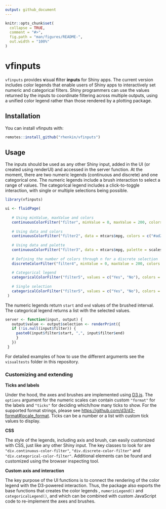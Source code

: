 ```yaml
---
output: github_document
---
```


<!-- README.md is generated from README.Rmd. Please edit that file -->

```r
knitr::opts_chunk$set(
  collapse = TRUE,
  comment = "#>",
  fig.path = "man/figures/README-",
  out.width = "100%"
)
```

# vfinputs

<!-- badges: start -->
<!-- badges: end -->

`vfinputs` provides **v**isual **f**ilter **inputs** for Shiny apps. The current version includes color legends that enable users of Shiny apps to interactively set numeric and categorical filters. Shiny programmers can use the values returned by the inputs to coordinate filtering across multiple outputs, using a unified color legend rather than those rendered by a plotting package.


## Installation

You can install vfinputs with:

``` r
remotes::install_github("rhenkin/vfinputs")
```

## Usage

The inputs should be used as any other Shiny input, added in the UI (or created using renderUI) and accessed in the server function. At the moment, there are two numeric legends (continuous and discrete) and one categorical one. The numeric legends include a brush interaction to select a range of values. The categorical legend includes a click-to-toggle interaction, with single or multiple selections being possible.


``` r
library(vfinputs)

ui <- fluidPage(
  
   # Using minValue, maxValue and colors
   continuousColorFilter("filter", minValue = 0, maxValue = 200, colors = c("#ad2a2a", "#3f91e8")),
   
   # Using data and colors
   continuousColorFilter("filter2", data = mtcars$mpg, colors = c("#ad2a2a", "#3f91e8")),
   
   # Using data and palette
   continuousColorFilter("filter3", data = mtcars$mpg, palette = scales::viridis_pal())
  
   # Defining the number of colors through n for a discrete selection
   discreteColorFilter("filter4", minValue = 0, maxValue = 200, colors = c("#ad2a2a", "#3f91e8"), n = 5),
   
   # Categorical legend
   categoricalColorFilter("filter5", values = c("Yes", "No"), colors = c("#FF0000", "#FF00FF"))
   
   # Single selection
   categoricalColorFilter("filter5", values = c("Yes", "No"), colors = c("#FF0000", "#FF00FF"), multiple = FALSE)
 )
```   

The numeric legends return `start` and `end` values of the brushed interval. The categorical legend returns a list with the selected values.
 
``` r
server <- function(input, output) {
   output$value <- output$selection <- renderPrint({
   if (!is.null(input$filter)) {
     paste0(input$filter$start, ",", input$filter$end)
     }
   })
 }
```

For detailed examples of how to use the different arguments see the `visualtests` folder in this repository.

### Customizing and extending 

**Ticks and labels**
 
Under the hood, the axes and brushes are implemented using [D3.js](http://d3js.org). The `options` argument for the numeric scales can contain custom `"format"` for the labels and `"ticks"` for deciding which/how many ticks to show. For the supported format strings, please see <https://github.com/d3/d3-format#locale_format>. Ticks can be a number or a list with custom tick values to display.

**CSS**

The style of the legends, including axis and brush, can easily customized with CSS, just like any other Shiny input. The key classes to look for are `"div.continuous-color-filter"`, `"div.discrete-color-filter"` and `"div.categorical-color-filter"`. Additional elements can be found and customized using the browser inspecting tool.  

**Custom axis and interaction**

The key purpose of the UI functions is to connect the rendering of the color legend with the D3-powered interaction. Thus, the package also exports the base functions that creates the color legends , `numericLegend()` and `categoricalLegend()`, and which can be combined with custom JavaScript code to re-implement the axes and brushes.
